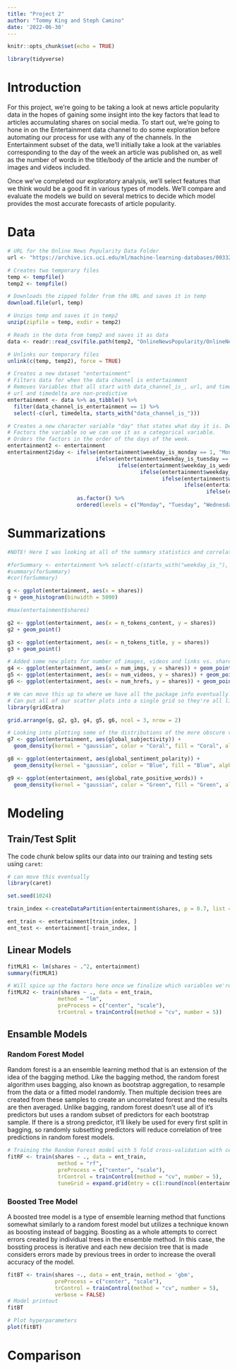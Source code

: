 ```yaml
---
title: "Project 2"
author: "Tommy King and Steph Camino"
date: '2022-06-30'
---
```


```r
knitr::opts_chunk$set(echo = TRUE)
```


```r
library(tidyverse)
```

# Introduction  
  
For this project, we're going to be taking a look at news article popularity data in the hopes of gaining some insight into the key factors that lead to articles accumulating shares on social media. To start out, we're going to hone in on the Entertainment data channel to do some exploration before automating our process for use with any of the channels. In the Entertainment subset of the data, we'll initially take a look at the variables corresponding to the day of the week an article was published on, as well as the number of words in the title/body of the article and the number of images and videos included.  
  
Once we've completed our exploratory analysis, we'll select features that we think would be a good fit in various types of models. We'll compare and evaluate the models we build on several metrics to decide which model provides the most accurate forecasts of article popularity.  
  

# Data

```r
# URL for the Online News Popularity Data Folder
url <- "https://archive.ics.uci.edu/ml/machine-learning-databases/00332/OnlineNewsPopularity.zip"

# Creates two temporary files
temp <- tempfile()
temp2 <- tempfile()

# Downloads the zipped folder from the URL and saves it in temp
download.file(url, temp)

# Unzips temp and saves it in temp2
unzip(zipfile = temp, exdir = temp2)

# Reads in the data from temp2 and saves it as data
data <- readr::read_csv(file.path(temp2, "OnlineNewsPopularity/OnlineNewsPopularity.csv"))

# Unlinks our temporary files
unlink(c(temp, temp2), force = TRUE)
```

```r
# Creates a new dataset "entertainment"
# Filters data for when the data channel is entertainment
# Removes Variables that all start with data_channel_is_, url, and timedelta
# url and timedelta are non-predictive
entertainment <- data %>% as_tibble() %>%
  filter(data_channel_is_entertainment == 1) %>%
  select(-c(url, timedelta, starts_with("data_channel_is_")))

# Creates a new character variable "day" that states what day it is. Derived from the binary variables for each day. 
# Factors the variable so we can use it as a categorical variable.
# Orders the factors in the order of the days of the week.
entertainment2 <- entertainment
entertainment2$day <- ifelse(entertainment$weekday_is_monday == 1, "Monday",
                            ifelse(entertainment$weekday_is_tuesday == 1, "Tuesday",
                                   ifelse(entertainment$weekday_is_wednesday == 1, "Wednesday",
                                          ifelse(entertainment$weekday_is_thursday == 1, "Thursday",
                                                 ifelse(entertainment$weekday_is_friday == 1, "Friday",
                                                        ifelse(entertainment$weekday_is_saturday == 1, "Saturday",
                                                               ifelse(entertainment$weekday_is_sunday == 1, "Sunday", "NA"))))))) %>%
                      as.factor() %>% 
                      ordered(levels = c("Monday", "Tuesday", "Wednesday", "Thursday", "Friday", "Saturday", "Sunday"))
```
  

# Summarizations

```r
#NOTE! Here I was looking at all of the summary statistics and correlations for the data after removing the binary and categorical variables but it was A LOT

#forSummary <- entertainment %>% select(-c(starts_with("weekday_is_"), is_weekend, day))
#summary(forSummary)
#cor(forSummary)

g <- ggplot(entertainment, aes(x = shares))
g + geom_histogram(binwidth = 5000) 

#max(entertainment$shares)

g2 <- ggplot(entertainment, aes(x = n_tokens_content, y = shares))
g2 + geom_point()

g3 <- ggplot(entertainment, aes(x = n_tokens_title, y = shares))
g3 + geom_point()

# Added some new plots for number of images, videos and links vs. shares
g4 <- ggplot(entertainment, aes(x = num_imgs, y = shares)) + geom_point(color = "Red")
g5 <- ggplot(entertainment, aes(x = num_videos, y = shares)) + geom_point(color = "Aquamarine")
g6 <- ggplot(entertainment, aes(x = num_hrefs, y = shares)) + geom_point(color = "Purple")

# We can move this up to where we have all the package info eventually but wanted to put it here for now
# Can put all of our scatter plots into a single grid so they're all lined up!
library(gridExtra)

grid.arrange(g, g2, g3, g4, g5, g6, ncol = 3, nrow = 2)

# Looking into plotting some of the distributions of the more obscure variables
g7 <- ggplot(entertainment, aes(global_subjectivity)) + 
  geom_density(kernel = "gaussian", color = "Coral", fill = "Coral", alpha = .5)

g8 <- ggplot(entertainment, aes(global_sentiment_polarity)) + 
  geom_density(kernel = "gaussian", color = "Blue", fill = "Blue", alpha = .5)

g9 <- ggplot(entertainment, aes(global_rate_positive_words)) + 
  geom_density(kernel = "gaussian", color = "Green", fill = "Green", alpha = .5)
```


# Modeling  
  
## Train/Test Split  
  
The code chunk below splits our data into our training and testing sets using `caret`:  
  
```r
# can move this eventually
library(caret)

set.seed(1024)

train_index <-createDataPartition(entertainment$shares, p = 0.7, list = FALSE)

ent_train <- entertainment[train_index, ]
ent_test <- entertainment[-train_index, ]


```
  
## Linear Models  
  
```r
fitMLR1 <- lm(shares ~ .^2, entertainment)
summary(fitMLR1)
```

```r
# Will spice up the factors here once we finalize which variables we're using.
fitMLR2 <- train(shares ~ ., data = ent_train,
                method = "lm",
                preProcess = c("center", "scale"),
                trControl = trainControl(method = "cv", number = 5))
```
  
## Ensamble Models 

### Random Forest Model

Random forest is a an ensemble learning method that is an extension of the idea of the bagging method. Like the bagging method, the random forest algorithm uses bagging, also known as bootstrap aggregation, to resample from the data or a fitted model randomly. Then multiple decision trees are created from these samples to create an uncorrelated forest and the results are then averaged. Unlike bagging, random forest doesn't use all of it's predictors but uses a random subset of predictors for each bootstrap sample. If there is a strong predictor, it'll likely be used for every first split in bagging, so randomly subsetting predictors will reduce correlation of tree predictions in random forest models. 
  
```r
# Training the Random Forest model with 5 fold cross-validation with center and scaling the data via preprocess, and considering the values of mtry of 1 to 18 with tuneGrid.
fitRF <- train(shares ~ ., data = ent_train,
                method = "rf",
                preProcess = c("center", "scale"),
                trControl = trainControl(method = "cv", number = 5),
                tuneGrid = expand.grid(mtry = c(1:round(ncol(entertainment)/3))))

```
  
### Boosted Tree Model  
  
A boosted tree model is a type of ensemble learning method that functions somewhat similarly to a random forest model but utilizes a technique known as boosting instead of bagging. Boosting as a whole attempts to correct errors created by individual trees in the ensemble method. In this case, the bossting process is iterative and each new decision tree that is made considers errors made by previous trees in order to increase the overall accuracy of the model.  
  

```r
fitBT <- train(shares ~., data = ent_train, method = 'gbm',
               preProcess = c("center", "scale"),
               trControl = trainControl(method = "cv", number = 5),
               verbose = FALSE)
# Model printout
fitBT

# Plot hyperparameters
plot(fitBT)
```

# Comparison
